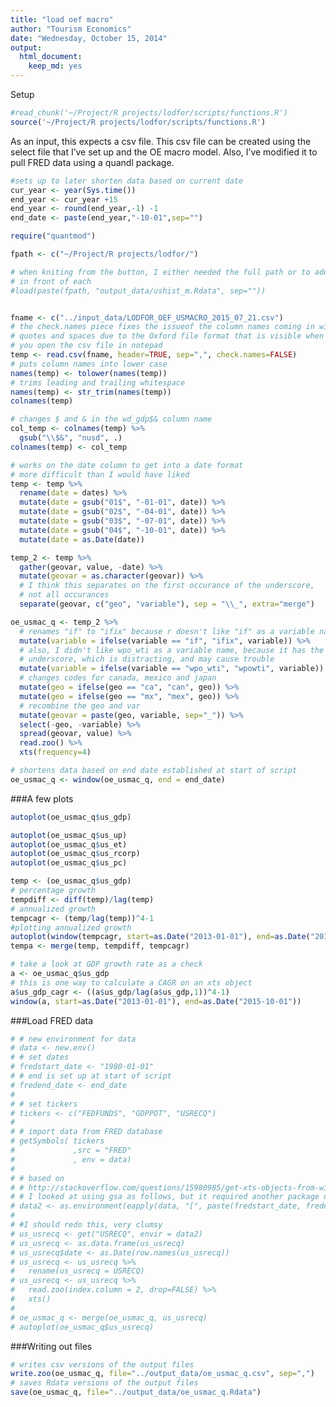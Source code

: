 ```yaml
---
title: "load oef macro"
author: "Tourism Economics"
date: "Wednesday, October 15, 2014"
output: 
  html_document: 
    keep_md: yes
---
```



Setup
```r
#read_chunk('~/Project/R projects/lodfor/scripts/functions.R')
source('~/Project/R projects/lodfor/scripts/functions.R')
```



As an input, this expects a csv file. This csv file can be created using the
select file that I've set up and the OE macro model.
Also, I've modified it to pull FRED data using a quandl package.

```r
#sets up to later shorten data based on current date 
cur_year <- year(Sys.time())
end_year <- cur_year +15
end_year <- round(end_year,-1) -1
end_date <- paste(end_year,"-10-01",sep="")
```


```r
require("quantmod")

fpath <- c("~/Project/R projects/lodfor/")

# when kniting from the button, I either needed the full path or to add "../" 
# in front of each
#load(paste(fpath, "output_data/ushist_m.Rdata", sep=""))


fname <- c("../input_data/LODFOR_OEF_USMACRO_2015_07_21.csv")
# the check.names piece fixes the issueof the column names coming in with
# quotes and spaces due to the Oxford file format that is visible when 
# you open the csv file in notepad
temp <- read.csv(fname, header=TRUE, sep=",", check.names=FALSE) 
# puts column names into lower case
names(temp) <- tolower(names(temp))
# trims leading and trailing whitespace
names(temp) <- str_trim(names(temp))
colnames(temp)

# changes $ and & in the wd_gdp$& column name
col_temp <- colnames(temp) %>%
  gsub("\\$&", "nusd", .)
colnames(temp) <- col_temp

# works on the date column to get into a date format
# more difficult than I would have liked
temp <- temp %>%
  rename(date = dates) %>%
  mutate(date = gsub("01$", "-01-01", date)) %>%
  mutate(date = gsub("02$", "-04-01", date)) %>%
  mutate(date = gsub("03$", "-07-01", date)) %>%
  mutate(date = gsub("04$", "-10-01", date)) %>%
  mutate(date = as.Date(date))

temp_2 <- temp %>%
  gather(geovar, value, -date) %>%
  mutate(geovar = as.character(geovar)) %>%
  # I think this separates on the first occurance of the underscore, 
  # not all occurances
  separate(geovar, c("geo", "variable"), sep = "\\_", extra="merge") 

oe_usmac_q <- temp_2 %>%
  # renames "if" to "ifix" because r doesn't like "if" as a variable name
  mutate(variable = ifelse(variable == "if", "ifix", variable)) %>%
  # also, I didn't like wpo_wti as a variable name, because it has the 
  # underscore, which is distracting, and may cause trouble
  mutate(variable = ifelse(variable == "wpo_wti", "wpowti", variable)) %>%
  # changes codes for canada, mexico and japan
  mutate(geo = ifelse(geo == "ca", "can", geo)) %>%
  mutate(geo = ifelse(geo == "mx", "mex", geo)) %>%
  # recombine the geo and var
  mutate(geovar = paste(geo, variable, sep="_")) %>%
  select(-geo, -variable) %>%
  spread(geovar, value) %>%
  read.zoo() %>%
  xts(frequency=4)

# shortens data based on end date established at start of script
oe_usmac_q <- window(oe_usmac_q, end = end_date)
```

###A few plots
```r

autoplot(oe_usmac_q$us_gdp)

autoplot(oe_usmac_q$us_up)
autoplot(oe_usmac_q$us_et)
autoplot(oe_usmac_q$us_rcorp)
autoplot(oe_usmac_q$us_pc)

temp <- (oe_usmac_q$us_gdp)
# percentage growth
tempdiff <- diff(temp)/lag(temp)
# annualized growth
tempcagr <- (temp/lag(temp))^4-1
#plotting annualized growth
autoplot(window(tempcagr, start=as.Date("2013-01-01"), end=as.Date("2015-10-01")))
tempa <- merge(temp, tempdiff, tempcagr)

# take a look at GDP growth rate as a check
a <- oe_usmac_q$us_gdp
# this is one way to calculate a CAGR on an xts object
a$us_gdp_cagr <- ((a$us_gdp/lag(a$us_gdp,1))^4-1)
window(a, start=as.Date("2013-01-01"), end=as.Date("2015-10-01"))
```

###Load FRED data
```r
# # new environment for data
# data <- new.env()
# # set dates
# fredstart_date <- "1980-01-01"
# # end is set up at start of script
# fredend_date <- end_date
# 
# # set tickers
# tickers <- c("FEDFUNDS", "GDPPOT", "USRECQ")
# 
# # import data from FRED database
# getSymbols( tickers 
#             ,src = "FRED"
#             , env = data)
# 
# # based on 
# # http://stackoverflow.com/questions/15980985/get-xts-objects-from-within-an-environment
# # I looked at using gsa as follows, but it required another package qmao, that wasn't on Cran
# data2 <- as.environment(eapply(data, "[", paste(fredstart_date, fredend_date, sep="/")))
# 
# #I should redo this, very clumsy
# us_usrecq <- get("USRECQ", envir = data2)
# us_usrecq <- as.data.frame(us_usrecq)
# us_usrecq$date <- as.Date(row.names(us_usrecq))
# us_usrecq <- us_usrecq %>%
#   rename(us_usrecq = USRECQ)
# us_usrecq <- us_usrecq %>%
#   read.zoo(index.column = 2, drop=FALSE) %>%
#   xts()
# 
# oe_usmac_q <- merge(oe_usmac_q, us_usrecq)
# autoplot(oe_usmac_q$us_usrecq)
```

###Writing out files
```r
# writes csv versions of the output files
write.zoo(oe_usmac_q, file="../output_data/oe_usmac_q.csv", sep=",")
# saves Rdata versions of the output files
save(oe_usmac_q, file="../output_data/oe_usmac_q.Rdata")
```

